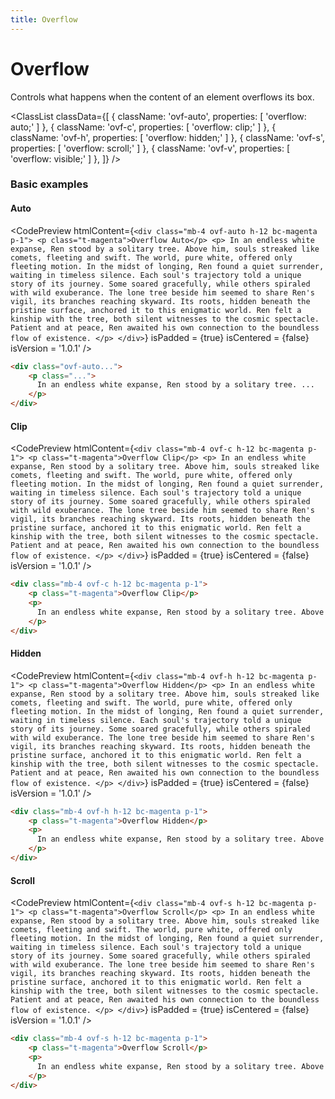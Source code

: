```yaml
---
title: Overflow
---
```



# Overflow

Controls what happens when the content of an element overflows its box.

<ClassList
  classData={[
    {
      className: 'ovf-auto',
      properties: [
        'overflow: auto;'
      ]
    },
    {
      className: 'ovf-c',
      properties: [
        'overflow: clip;'
      ]
    },
    {
      className: 'ovf-h',
      properties: [
        'overflow: hidden;'
      ]
    },
    {
      className: 'ovf-s',
      properties: [
        'overflow: scroll;'
      ]
    },
    {
      className: 'ovf-v',
      properties: [
        'overflow: visible;'
      ]
    },
  ]}
/>

### Basic examples

#### Auto

<CodePreview
  htmlContent={`
    <div class="mb-4 ovf-auto h-12 bc-magenta p-1">
        <p class="t-magenta">Overflow Auto</p>
        <p>
          In an endless white expanse, Ren stood by a solitary tree. Above him, souls streaked like comets, fleeting and swift. The world, pure white, offered only fleeting motion. In the midst of longing, Ren found a quiet surrender, waiting in timeless silence. Each soul's trajectory told a unique story of its journey. Some soared gracefully, while others spiraled with wild exuberance. The lone tree beside him seemed to share Ren's vigil, its branches reaching skyward. Its roots, hidden beneath the pristine surface, anchored it to this enigmatic world. Ren felt a kinship with the tree, both silent witnesses to the cosmic spectacle. Patient and at peace, Ren awaited his own connection to the boundless flow of existence.
        </p>
    </div>
  `}
  isPadded = {true}
  isCentered = {false}
  isVersion = '1.0.1'
/>

```html
<div class="ovf-auto...">
    <p class="...">
      In an endless white expanse, Ren stood by a solitary tree. ...
    </p>
</div>
```

#### Clip

<CodePreview
  htmlContent={`
    <div class="mb-4 ovf-c h-12 bc-magenta p-1">
        <p class="t-magenta">Overflow Clip</p>
        <p>
          In an endless white expanse, Ren stood by a solitary tree. Above him, souls streaked like comets, fleeting and swift. The world, pure white, offered only fleeting motion. In the midst of longing, Ren found a quiet surrender, waiting in timeless silence. Each soul's trajectory told a unique story of its journey. Some soared gracefully, while others spiraled with wild exuberance. The lone tree beside him seemed to share Ren's vigil, its branches reaching skyward. Its roots, hidden beneath the pristine surface, anchored it to this enigmatic world. Ren felt a kinship with the tree, both silent witnesses to the cosmic spectacle. Patient and at peace, Ren awaited his own connection to the boundless flow of existence.
        </p>
    </div>
  `}
  isPadded = {true}
  isCentered = {false}
  isVersion = '1.0.1'
/>

```html
<div class="mb-4 ovf-c h-12 bc-magenta p-1">
    <p class="t-magenta">Overflow Clip</p>
    <p>
      In an endless white expanse, Ren stood by a solitary tree. Above him, souls streaked like comets, fleeting and swift. The world, pure white, offered only fleeting motion. In the midst of longing, Ren found a quiet surrender, waiting in timeless silence. Each soul's trajectory told a unique story of its journey. Some soared gracefully, while others spiraled with wild exuberance. The lone tree beside him seemed to share Ren's vigil, its branches reaching skyward. Its roots, hidden beneath the pristine surface, anchored it to this enigmatic world. Ren felt a kinship with the tree, both silent witnesses to the cosmic spectacle. Patient and at peace, Ren awaited his own connection to the boundless flow of existence.
    </p>
</div>
```

#### Hidden

<CodePreview
  htmlContent={`
    <div class="mb-4 ovf-h h-12 bc-magenta p-1">
        <p class="t-magenta">Overflow Hidden</p>
        <p>
          In an endless white expanse, Ren stood by a solitary tree. Above him, souls streaked like comets, fleeting and swift. The world, pure white, offered only fleeting motion. In the midst of longing, Ren found a quiet surrender, waiting in timeless silence. Each soul's trajectory told a unique story of its journey. Some soared gracefully, while others spiraled with wild exuberance. The lone tree beside him seemed to share Ren's vigil, its branches reaching skyward. Its roots, hidden beneath the pristine surface, anchored it to this enigmatic world. Ren felt a kinship with the tree, both silent witnesses to the cosmic spectacle. Patient and at peace, Ren awaited his own connection to the boundless flow of existence.
        </p>
    </div>
  `}
  isPadded = {true}
  isCentered = {false}
  isVersion = '1.0.1'
/>

```html
<div class="mb-4 ovf-h h-12 bc-magenta p-1">
    <p class="t-magenta">Overflow Hidden</p>
    <p>
      In an endless white expanse, Ren stood by a solitary tree. Above him, souls streaked like comets, fleeting and swift. The world, pure white, offered only fleeting motion. In the midst of longing, Ren found a quiet surrender, waiting in timeless silence. Each soul's trajectory told a unique story of its journey. Some soared gracefully, while others spiraled with wild exuberance. The lone tree beside him seemed to share Ren's vigil, its branches reaching skyward. Its roots, hidden beneath the pristine surface, anchored it to this enigmatic world. Ren felt a kinship with the tree, both silent witnesses to the cosmic spectacle. Patient and at peace, Ren awaited his own connection to the boundless flow of existence.
    </p>
</div>
```

#### Scroll

<CodePreview
  htmlContent={`
    <div class="mb-4 ovf-s h-12 bc-magenta p-1">
        <p class="t-magenta">Overflow Scroll</p>
        <p>
          In an endless white expanse, Ren stood by a solitary tree. Above him, souls streaked like comets, fleeting and swift. The world, pure white, offered only fleeting motion. In the midst of longing, Ren found a quiet surrender, waiting in timeless silence. Each soul's trajectory told a unique story of its journey. Some soared gracefully, while others spiraled with wild exuberance. The lone tree beside him seemed to share Ren's vigil, its branches reaching skyward. Its roots, hidden beneath the pristine surface, anchored it to this enigmatic world. Ren felt a kinship with the tree, both silent witnesses to the cosmic spectacle. Patient and at peace, Ren awaited his own connection to the boundless flow of existence.
        </p>
    </div>
  `}
  isPadded = {true}
  isCentered = {false}
  isVersion = '1.0.1'
/>

```html
<div class="mb-4 ovf-s h-12 bc-magenta p-1">
    <p class="t-magenta">Overflow Scroll</p>
    <p>
      In an endless white expanse, Ren stood by a solitary tree. Above him, souls streaked like comets, fleeting and swift. The world, pure white, offered only fleeting motion. In the midst of longing, Ren found a quiet surrender, waiting in timeless silence. Each soul's trajectory told a unique story of its journey. Some soared gracefully, while others spiraled with wild exuberance. The lone tree beside him seemed to share Ren's vigil, its branches reaching skyward. Its roots, hidden beneath the pristine surface, anchored it to this enigmatic world. Ren felt a kinship with the tree, both silent witnesses to the cosmic spectacle. Patient and at peace, Ren awaited his own connection to the boundless flow of existence.
    </p>
</div>
```